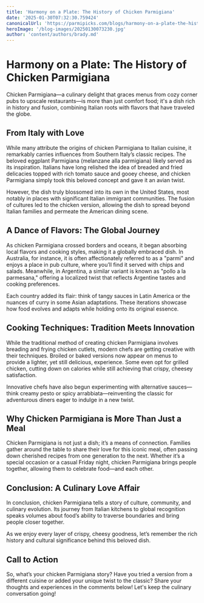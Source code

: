 ```yaml
---
title: 'Harmony on a Plate: The History of Chicken Parmigiana'
date: '2025-01-30T07:32:30.759424'
canonicalUrl: 'https://parmipicks.com/blogs/harmony-on-a-plate-the-history-of-chicken-parmigiana.md'
heroImage: '/blog-images/20250130073230.jpg'
author: 'content/authors/brady.md'
---
```


# Harmony on a Plate: The History of Chicken Parmigiana

Chicken Parmigiana—a culinary delight that graces menus from cozy corner pubs to upscale restaurants—is more than just comfort food; it's a dish rich in history and fusion, combining Italian roots with flavors that have traveled the globe.

## From Italy with Love

While many attribute the origins of chicken Parmigiana to Italian cuisine, it remarkably carries influences from Southern Italy’s classic recipes. The beloved eggplant Parmigiana (melanzane alla parmigiana) likely served as its inspiration. Italians have long relished the idea of breaded and fried delicacies topped with rich tomato sauce and gooey cheese, and chicken Parmigiana simply took this beloved concept and gave it an avian twist.

However, the dish truly blossomed into its own in the United States, most notably in places with significant Italian immigrant communities. The fusion of cultures led to the chicken version, allowing the dish to spread beyond Italian families and permeate the American dining scene.

## A Dance of Flavors: The Global Journey

As chicken Parmigiana crossed borders and oceans, it began absorbing local flavors and cooking styles, making it a globally embraced dish. In Australia, for instance, it is often affectionately referred to as a "parmi" and enjoys a place in pub culture, where you’ll find it served with chips and salads. Meanwhile, in Argentina, a similar variant is known as "pollo a la parmesana," offering a localized twist that reflects Argentine tastes and cooking preferences.

Each country added its flair: think of tangy sauces in Latin America or the nuances of curry in some Asian adaptations. These iterations showcase how food evolves and adapts while holding onto its original essence.

## Cooking Techniques: Tradition Meets Innovation

While the traditional method of creating chicken Parmigiana involves breading and frying chicken cutlets, modern chefs are getting creative with their techniques. Broiled or baked versions now appear on menus to provide a lighter, yet still delicious, experience. Some even opt for grilled chicken, cutting down on calories while still achieving that crispy, cheesey satisfaction.

Innovative chefs have also begun experimenting with alternative sauces—think creamy pesto or spicy arrabbiata—reinventing the classic for adventurous diners eager to indulge in a new twist.

## Why Chicken Parmigiana is More Than Just a Meal

Chicken Parmigiana is not just a dish; it’s a means of connection. Families gather around the table to share their love for this iconic meal, often passing down cherished recipes from one generation to the next. Whether it’s a special occasion or a casual Friday night, chicken Parmigiana brings people together, allowing them to celebrate food—and each other.

## Conclusion: A Culinary Love Affair

In conclusion, chicken Parmigiana tells a story of culture, community, and culinary evolution. Its journey from Italian kitchens to global recognition speaks volumes about food’s ability to traverse boundaries and bring people closer together.  

As we enjoy every layer of crispy, cheesy goodness, let’s remember the rich history and cultural significance behind this beloved dish.

## Call to Action

So, what’s your chicken Parmigiana story? Have you tried a version from a different cuisine or added your unique twist to the classic? Share your thoughts and experiences in the comments below! Let's keep the culinary conversation going!
